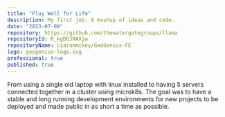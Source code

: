 ```yaml
---
title: "Play Well for Life"
description: My first job. A mashup of ideas and code. 
date: "2023-07-09"
repository: https://github.com/thewatergategroups/llama
repositoryId: R_kgDOJRAXjw
repositoryName: ciaranmckey/GeoGenius-FE
logo: geogenius-logo.svg
professional: true
published: true
---
```


From using a single old laptop with linux installed to having 5 servers connected together in a cluster using microk8s.
The goal was to have a stable and long running development environments for new projects to be deployed and made public in as short a time as possible.
 







